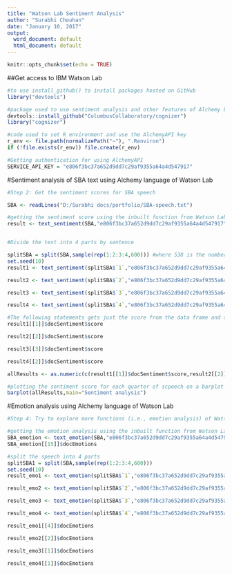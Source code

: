 ---
title: "Watson Lab Sentiment Analysis"
author: "Surabhi Chouhan"
date: "January 10, 2017"
output:
  word_document: default
  html_document: default
---

```{r setup, include=FALSE}
knitr::opts_chunk$set(echo = TRUE)
```


##Get access to IBM Watson Lab 
```{r }

#to use install_github() to install packages hosted on GitHub
library("devtools")

#package used to use sentiment analysis and other features of Alchemy Language of Watson Lab
devtools::install_github("ColumbusCollaboratory/cognizer")
library("cognizer")

#code used to set R environment and use the AlchemyAPI key
r_env <- file.path(normalizePath("~"), ".Renviron")
if (!file.exists(r_env)) file.create(r_env)

#Getting authentication for using AlchemyAPI
SERVICE_API_KEY = "e806f3bc37a652d9dd7c29af9355a64a4d547917"

```


#Sentiment analysis of SBA text using Alchemy language of Watson Lab
```{r}
#Step 2: Get the sentiment scores for SBA speech

SBA <- readLines("D:/Surabhi docs/portfolio/SBA-speech.txt")

#getting the sentiment score using the inbuilt function from Watson Lab
result <- text_sentiment(SBA,"e806f3bc37a652d9dd7c29af9355a64a4d547917")


#Divide the text into 4 parts by sentence

splitSBA = split(SBA,sample(rep(1:2:3:4,600))) #where 538 is the number of words in the speech
set.seed(10)
result1 <- text_sentiment(splitSBA$`1`,"e806f3bc37a652d9dd7c29af9355a64a4d547917")

result2 <- text_sentiment(splitSBA$`2`,"e806f3bc37a652d9dd7c29af9355a64a4d547917")

result3 <- text_sentiment(splitSBA$`3`,"e806f3bc37a652d9dd7c29af9355a64a4d547917")

result4 <- text_sentiment(splitSBA$`4`,"e806f3bc37a652d9dd7c29af9355a64a4d547917")

#The following statements gets just the score from the data frame and stores it in a vector
result1[[1]]$docSentiment$score

result2[[2]]$docSentiment$score

result3[[3]]$docSentiment$score

result4[[2]]$docSentiment$score

allResults <- as.numeric(c(result1[[1]]$docSentiment$score,result2[[2]]$docSentiment$score,result3[[3]]$docSentiment$score,result4[[2]]$docSentiment$score))

#plotting the sentiment score for each quarter of scpeech on a barplot
barplot(allResults,main="Sentiment analysis")
```
#Emotion analysis using Alchemy language of Watson Lab
```{r}
#Step 4: Try to explore more functions (i.e., emotion analysis) of Watson through R

#getting the emotion analysis using the inbuilt function from Watson Lab
SBA_emotion <- text_emotion(SBA,"e806f3bc37a652d9dd7c29af9355a64a4d547917")
SBA_emotion[[15]]$docEmotions

#split the speech into 4 parts
splitSBA1 = split(SBA,sample(rep(1:2:3:4,600)))
set.seed(10)
result_emo1 <- text_emotion(splitSBA$`1`,"e806f3bc37a652d9dd7c29af9355a64a4d547917")

result_emo2 <- text_emotion(splitSBA$`2`,"e806f3bc37a652d9dd7c29af9355a64a4d547917")

result_emo3 <- text_emotion(splitSBA$`3`,"e806f3bc37a652d9dd7c29af9355a64a4d547917")

result_emo4 <- text_emotion(splitSBA$`4`,"e806f3bc37a652d9dd7c29af9355a64a4d547917")

result_emo1[[4]]$docEmotions  

result_emo2[[2]]$docEmotions  

result_emo3[[1]]$docEmotions  

result_emo4[[1]]$docEmotions  

 
```

